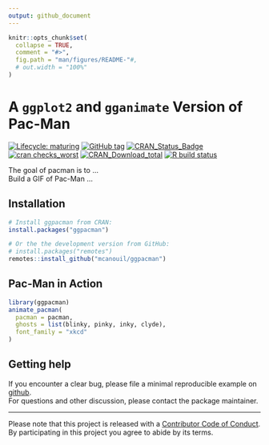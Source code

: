 ```yaml
---
output: github_document
---
```


<!-- README.md is generated from README.Rmd. Please edit that file -->

```r
knitr::opts_chunk$set(
  collapse = TRUE,
  comment = "#>",
  fig.path = "man/figures/README-"#,
  # out.width = "100%"
)
```

# A `ggplot2` and `gganimate` Version of Pac-Man

<!-- badges: start -->
[![Lifecycle: maturing](https://img.shields.io/badge/lifecycle-stable-brightgreen.svg)](https://www.tidyverse.org/lifecycle/#stable)
[![GitHub tag](https://img.shields.io/github/tag/mcanouil/ggpacman.svg?label=latest tag)](https://github.com/mcanouil/ggpacman)
[![CRAN_Status_Badge](https://www.r-pkg.org/badges/version-ago/ggpacman)](https://cran.r-project.org/package=ggpacman)
[![cran checks_worst](https://cranchecks.info/badges/worst/ggpacman)](https://cran.r-project.org/web/checks/check_results_ggpacman.html)
[![CRAN_Download_total](https://cranlogs.r-pkg.org/badges/ggpacman)](https://cran.r-project.org/package=ggpacman)
[![R build status](https://github.com/mcanouil/ggpacman/workflows/R-CMD-check/badge.svg)](https://github.com/mcanouil/ggpacman/actions)
<!-- badges: end -->

The goal of pacman is to ...  
Build a GIF of Pac-Man ...

## Installation

```r
# Install ggpacman from CRAN:
install.packages("ggpacman")

# Or the the development version from GitHub:
# install.packages("remotes")
remotes::install_github("mcanouil/ggpacman")
```

## Pac-Man in Action

```r
library(ggpacman)
animate_pacman(
  pacman = pacman,
  ghosts = list(blinky, pinky, inky, clyde),
  font_family = "xkcd"
)
```

## Getting help

If you encounter a clear bug, please file a minimal reproducible example on [github](https://github.com/mcanouil/ggpacman/issues).  
For questions and other discussion, please contact the package maintainer.

---

Please note that this project is released with a [Contributor Code of Conduct](https://github.com/mcanouil/ggpacman/blob/master/.github/CODE_OF_CONDUCT.md).  
By participating in this project you agree to abide by its terms.
